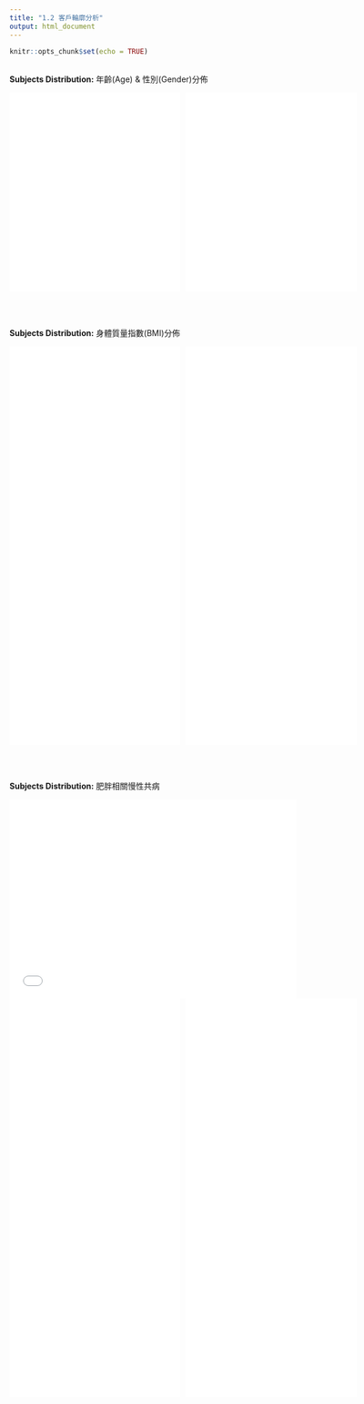 ```yaml
---
title: "1.2 客戶輪廓分析"
output: html_document
---
```


```r
knitr::opts_chunk$set(echo = TRUE)
```
<br>
**Subjects Distribution:** 年齡(Age) & 性別(Gender)分佈 <br>

<div style="display:flex; gap:10px; justify-content:space-around; max-width:2000px; margin:auto;">
<iframe src="pie_01.html" width="100%" style="max-width:650px;" height="350px" scrolling="no"  frameborder="0"></iframe>
<iframe src="pie_02.html" width="100%" style="max-width:650px;" height="350px" scrolling="no" frameborder="0"></iframe>
</div>

<br>
<br>

**Subjects Distribution:** 身體質量指數(BMI)分佈 <br>


<div style="display:flex; gap:10px; justify-content:space-around; max-width:2000px; margin:auto;">
<iframe src="pie_03.html" width="100%" style="max-width:650px;" height="350px" scrolling="no" frameborder="0"></iframe>
<iframe src="pie_04.html" width="100%" style="max-width:650px;" height="350px" scrolling="no" frameborder="0"></iframe>
</div>

<div style="display:flex; gap:10px; justify-content:space-around; max-width:2000px; margin:auto;">
<iframe src="pie_03_2.html" width="100%" style="max-width:650px;" height="350px" scrolling="no" frameborder="0"></iframe>
<iframe src="pie_04_2.html" width="100%" style="max-width:650px;" height="350px" scrolling="no" frameborder="0"></iframe>
</div>

<br>
<br>

**Subjects Distribution:** 肥胖相關慢性共病 <br>


<iframe src="pie_05_MetX.html" width="100%" style="max-width:650px;" height="350px" scrolling="no" frameborder="0"></iframe>

<div style="display:flex; gap:10px; justify-content:space-around; max-width:2000px; margin:auto;">
<iframe src="pie_05_DM.html" width="100%" style="max-width:650px;" height="350px" scrolling="no" frameborder="0"></iframe>
<iframe src="pie_05_Ins.html" width="100%" style="max-width:650px;" height="350px" scrolling="no" frameborder="0"></iframe>
</div>

<div style="display:flex; gap:10px; justify-content:space-around; max-width:2000px; margin:auto;">
<iframe src="pie_05_HLP.html" width="100%" style="max-width:650px;" height="350px" scrolling="no" frameborder="0"></iframe>
<iframe src="pie_05_HTN.html" width="100%" style="max-width:650px;" height="350px" scrolling="no" frameborder="0"></iframe>
</div>




